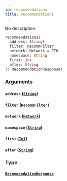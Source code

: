 ```yaml
---
id: recommendations
title: recommendations
---
```


No description

```graphql
recommendations(
  address: String!
  filter: RecommFilter
  network: Network = ETH
  namespace: String
  first: Int
  after: String
): RecommendationResponse!
```

### Arguments

#### `address` ([`String`](/V1/cyberconnect-api/reference/scalars/string))

#### `filter` ([`RecommFilter`](/cyberconnect-api/reference/enums/recomm-filter))

#### `network` ([`Network`](V1/cyberconnect-api/reference/enums/network))

#### `namespace` ([`String`](/V1/cyberconnect-api/reference/scalars/string))

#### `first` ([`Int`](/V1/cyberconnect-api/reference/scalars/int))

#### `after` ([`String`](/V1/cyberconnect-api/reference/scalars/string))

### Type

#### [`RecommendationResponse`](/cyberconnect-api/reference/objects/recommendation-response)
